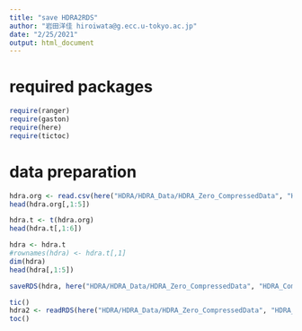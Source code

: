```yaml
---
title: "save HDRA2RDS"
author: "岩田洋佳 hiroiwata@g.ecc.u-tokyo.ac.jp"
date: "2/25/2021"
output: html_document
---
```


# required packages

```r
require(ranger)
require(gaston)
require(here)
require(tictoc)
```

# data preparation

```r
hdra.org <- read.csv(here("HDRA/HDRA_Data/HDRA_Zero_CompressedData", "HDRA_Compress_3.csv"))
head(hdra.org[,1:5])
```
```r
hdra.t <- t(hdra.org)
head(hdra.t[,1:6])
```

```r
hdra <- hdra.t
#rownames(hdra) <- hdra.t[,1]
dim(hdra)
head(hdra[,1:5])
```

```r
saveRDS(hdra, here("HDRA/HDRA_Data/HDRA_Zero_CompressedData", "HDRA_Compress_3.rds"))
```

```r
tic()
hdra2 <- readRDS(here("HDRA/HDRA_Data/HDRA_Zero_CompressedData", "HDRA_Compress_3.rds"))
toc()
```

